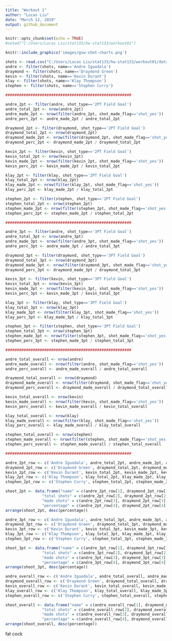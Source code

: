 ```yaml
---
title: "Workout 1"
author: "Lucas Liu"
date: "March 12, 2019"
output: github_document
---
```


```r
knitr::opts_chunk$set(echo = TRUE)
#setwd("C:/Users/Lucas Liu/stat133/hw-stat133/workout01")
```

```r
knitr::include_graphics('images/gsw-shot-charts.png')
```

```r
shots <- read.csv("C:/Users/Lucas Liu/stat133/hw-stat133/workout01/data/shots-data.csv", stringsAsFactors = FALSE)
andre <- filter(shots, name=='Andre Iguodala')
draymond <- filter(shots, name=='Draymond Green')
kevin <- filter(shots, name=='Kevin Durant')
klay <- filter(shots, name=='Klay Thompson')
stephen <- filter(shots, name=='Stephen Curry')

#######################################################

andre_2pt <- filter(andre, shot_type=='2PT Field Goal')
andre_total_2pt <- nrow(andre_2pt)
andre_made_2pt <- nrow(filter(andre_2pt, shot_made_flag=='shot_yes'))
andre_perc_2pt <- andre_made_2pt / andre_total_2pt

draymond_2pt <- filter(draymond, shot_type=='2PT Field Goal')
draymond_total_2pt <- nrow(draymond_2pt)
draymond_made_2pt <- nrow(filter(draymond_2pt, shot_made_flag=='shot_yes'))
draymond_perc_2pt <- draymond_made_2pt / draymond_total_2pt

kevin_2pt <- filter(kevin, shot_type=='2PT Field Goal')
kevin_total_2pt <- nrow(kevin_2pt)
kevin_made_2pt <- nrow(filter(kevin_2pt, shot_made_flag=='shot_yes'))
kevin_perc_2pt <- kevin_made_2pt / kevin_total_2pt

klay_2pt <- filter(klay, shot_type=='2PT Field Goal')
klay_total_2pt <- nrow(klay_2pt)
klay_made_2pt <- nrow(filter(klay_2pt, shot_made_flag=='shot_yes'))
klay_perc_2pt <- klay_made_2pt / klay_total_2pt

stephen_2pt <- filter(stephen, shot_type=='2PT Field Goal')
stephen_total_2pt <- nrow(stephen_2pt)
stephen_made_2pt <- nrow(filter(stephen_2pt, shot_made_flag=='shot_yes'))
stephen_perc_2pt <- stephen_made_2pt / stephen_total_2pt

#######################################################

andre_3pt <- filter(andre, shot_type=='3PT Field Goal')
andre_total_3pt <- nrow(andre_3pt)
andre_made_3pt <- nrow(filter(andre_3pt, shot_made_flag=='shot_yes'))
andre_perc_3pt <- andre_made_3pt / andre_total_3pt

draymond_3pt <- filter(draymond, shot_type=='3PT Field Goal')
draymond_total_3pt <- nrow(draymond_3pt)
draymond_made_3pt <- nrow(filter(draymond_3pt, shot_made_flag=='shot_yes'))
draymond_perc_3pt <- draymond_made_3pt / draymond_total_3pt

kevin_3pt <- filter(kevin, shot_type=='3PT Field Goal')
kevin_total_3pt <- nrow(kevin_3pt)
kevin_made_3pt <- nrow(filter(kevin_3pt, shot_made_flag=='shot_yes'))
kevin_perc_3pt <- kevin_made_3pt / kevin_total_3pt

klay_3pt <- filter(klay, shot_type=='3PT Field Goal')
klay_total_3pt <- nrow(klay_3pt)
klay_made_3pt <- nrow(filter(klay_3pt, shot_made_flag=='shot_yes'))
klay_perc_3pt <- klay_made_3pt / klay_total_3pt

stephen_3pt <- filter(stephen, shot_type=='3PT Field Goal')
stephen_total_3pt <- nrow(stephen_3pt)
stephen_made_3pt <- nrow(filter(stephen_3pt, shot_made_flag=='shot_yes'))
stephen_perc_3pt <- stephen_made_3pt / stephen_total_3pt

#######################################################

andre_total_overall <- nrow(andre)
andre_made_overall <- nrow(filter(andre, shot_made_flag=='shot_yes'))
andre_perc_overall <- andre_made_overall / andre_total_overall

draymond_total_overall <- nrow(draymond)
draymond_made_overall <- nrow(filter(draymond, shot_made_flag=='shot_yes'))
draymond_perc_overall <- draymond_made_overall / draymond_total_overall

kevin_total_overall <- nrow(kevin)
kevin_made_overall <- nrow(filter(kevin, shot_made_flag=='shot_yes'))
kevin_perc_overall <- kevin_made_overall / kevin_total_overall

klay_total_overall <- nrow(klay)
klay_made_overall <- nrow(filter(klay, shot_made_flag=='shot_yes'))
klay_perc_overall <- klay_made_overall / klay_total_overall

stephen_total_overall <- nrow(stephen)
stephen_made_overall <- nrow(filter(stephen, shot_made_flag=='shot_yes'))
stephen_perc_overall <- stephen_made_overall / stephen_total_overall

#######################################################

andre_2pt_row <- c('Andre Iguodala', andre_total_2pt, andre_made_2pt, andre_perc_2pt)
draymond_2pt_row <- c('Draymond Green', draymond_total_2pt, draymond_made_2pt, draymond_perc_2pt)
kevin_2pt_row <- c('Kevin Durant', kevin_total_2pt, kevin_made_2pt, kevin_perc_2pt)
klay_2pt_row <- c('Klay Thompson', klay_total_2pt, klay_made_2pt, klay_perc_2pt)
stephen_2pt_row <- c('Stephen Curry', stephen_total_2pt, stephen_made_2pt, stephen_perc_2pt)

shoot_2pt <- data.frame("name" = c(andre_2pt_row[1], draymond_2pt_row[1], kevin_2pt_row[1], klay_2pt_row[1], stephen_2pt_row[1]),
                "total shots" = c(andre_2pt_row[2], draymond_2pt_row[2], kevin_2pt_row[2], klay_2pt_row[2], stephen_2pt_row[2]),
                "made shots" = c(andre_2pt_row[3], draymond_2pt_row[3], kevin_2pt_row[3], klay_2pt_row[3], stephen_2pt_row[3]),
                "percentage" = c(andre_2pt_row[4], draymond_2pt_row[4], kevin_2pt_row[4], klay_2pt_row[4], stephen_2pt_row[4]))
arrange(shoot_2pt, desc(percentage))

andre_3pt_row <- c('Andre Iguodala', andre_total_3pt, andre_made_3pt, andre_perc_3pt)
draymond_3pt_row <- c('Draymond Green', draymond_total_3pt, draymond_made_3pt, draymond_perc_3pt)
kevin_3pt_row <- c('Kevin Durant', kevin_total_3pt, kevin_made_3pt, kevin_perc_3pt)
klay_3pt_row <- c('Klay Thompson', klay_total_3pt, klay_made_3pt, klay_perc_3pt)
stephen_3pt_row <- c('Stephen Curry', stephen_total_3pt, stephen_made_3pt, stephen_perc_3pt)

shoot_3pt <- data.frame("name" = c(andre_3pt_row[1], draymond_3pt_row[1], kevin_3pt_row[1], klay_3pt_row[1], stephen_3pt_row[1]),
                "total shots" = c(andre_3pt_row[2], draymond_3pt_row[2], kevin_3pt_row[2], klay_3pt_row[2], stephen_3pt_row[2]),
                "made shots" = c(andre_3pt_row[3], draymond_3pt_row[3], kevin_3pt_row[3], klay_3pt_row[3], stephen_3pt_row[3]),
                "percentage" = c(andre_3pt_row[4], draymond_3pt_row[4], kevin_3pt_row[4], klay_3pt_row[4], stephen_3pt_row[4]))
arrange(shoot_3pt, desc(percentage))

andre_overall_row <- c('Andre Iguodala', andre_total_overall, andre_made_overall, andre_perc_overall)
draymond_overall_row <- c('Draymond Green', draymond_total_overall, draymond_made_overall, draymond_perc_overall)
kevin_overall_row <- c('Kevin Durant', kevin_total_overall, kevin_made_overall, kevin_perc_overall)
klay_overall_row <- c('Klay Thompson', klay_total_overall, klay_made_3pt, klay_perc_overall)
stephen_overall_row <- c('Stephen Curry', stephen_total_overall, stephen_made_overall, stephen_perc_overall)

shoot_overall <- data.frame("name" = c(andre_overall_row[1], draymond_overall_row[1], kevin_overall_row[1], klay_overall_row[1], stephen_overall_row[1]),
                "total shots" = c(andre_overall_row[2], draymond_overall_row[2], kevin_overall_row[2], klay_overall_row[2], stephen_overall_row[2]),
                "made shots" = c(andre_overall_row[3], draymond_overall_row[3], kevin_overall_row[3], klay_overall_row[3], stephen_overall_row[3]),
                "percentage" = c(andre_overall_row[4], draymond_overall_row[4], kevin_overall_row[4], klay_overall_row[4], stephen_overall_row[4]))
arrange(shoot_overall, desc(percentage))
```

fat cock